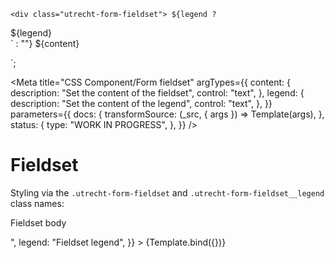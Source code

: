<!--
@license EUPL-1.2
Copyright (c) 2021 Robbert Broersma
-->


  `<div class="utrecht-form-fieldset">
  ${legend ? `<div class="utrecht-form-fieldset__legend utrecht-form-fieldset__legend--distanced">${legend}</div>` : ""}
  ${content}
</div>`;

<Meta
  title="CSS Component/Form fieldset"
  argTypes={{
    content: {
      description: "Set the content of the fieldset",
      control: "text",
    },
    legend: {
      description: "Set the content of the legend",
      control: "text",
    },
  }}
  parameters={{
    docs: {
      transformSource: (_src, { args }) => Template(args),
    },
    status: {
      type: "WORK IN PROGRESS",
    },
  }}
/>

# Fieldset

Styling via the `.utrecht-form-fieldset` and `.utrecht-form-fieldset__legend` class names:

<Canvas>
  <Story
    name="Fieldset"
    args={{
      content: "<p>Fieldset body</p>",
      legend: "Fieldset legend",
    }}
  >
    {Template.bind({})}
  </Story>
</Canvas>

<ArgsTable story="Fieldset" />
